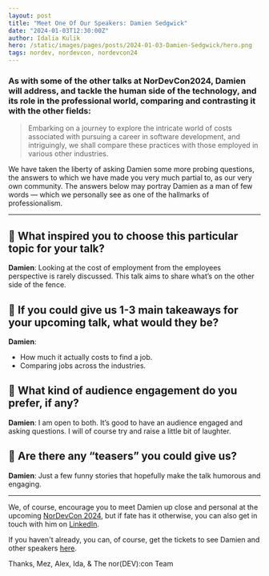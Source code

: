 ```yaml
---
layout: post
title: "Meet One Of Our Speakers: Damien Sedgwick"
date: "2024-01-03T12:30:00Z"
author: Idalia Kulik
hero: /static/images/pages/posts/2024-01-03-Damien-Sedgwick/hero.png
tags: nordev, nordevcon, nordevcon24
---
```


### As with some of the other talks at NorDevCon2024, Damien will address, and tackle the human side of the technology, and its role in the professional world, comparing and contrasting it with the other fields:

> Embarking on a journey to explore the intricate world of costs associated with pursuing a career in software development, and intriguingly, we shall compare these practices with those employed in various other industries.

We have taken the liberty of asking Damien some more probing questions, the answers to which we have made you very much partial to, as our very own community. The answers below may portray Damien as a man of few words — which we personally see as one of the hallmarks of professionalism.

---

## 🌿 What inspired you to choose this particular topic for your talk?

**Damien**: Looking at the cost of employment from the employees perspective is rarely discussed. This talk aims to share what’s on the other side of the fence.

## 🌿 If you could give us 1-3 main takeaways for your upcoming talk, what would they be?

**Damien**:

* How much it actually costs to find a job.
* Comparing jobs across the industries.

## 🌿 What kind of audience engagement do you prefer, if any?

**Damien**: I am open to both. It’s good to have an audience engaged and asking questions. I will of course try and raise a little bit of laughter.

## 🌿 Are there any “teasers” you could give us?

**Damien**: Just a few funny stories that hopefully make the talk humorous and engaging.

---

We, of course, encourage you to meet Damien up close and personal at the upcoming [NorDevCon 2024](https://ti.to/norfolkdevelopers/nordevcon-24), but if fate has it otherwise, you can also get in touch with him on [LinkedIn](https://www.linkedin.com/in/damiensedgwick).


If you haven't already, you can, of course, get the tickets to see Damien and other speakers [here](https://ti.to/norfolkdevelopers/nordevcon-24).

Thanks,
Mez, Alex, Ida, & The nor(DEV):con Team
